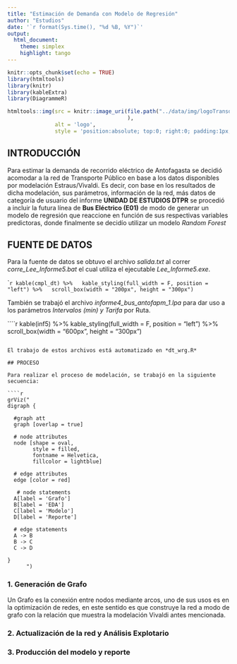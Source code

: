 ```yaml
---
title: "Estimación de Demanda con Modelo de Regresión"
author: "Estudios"
date: '`r format(Sys.time(), "%d %B, %Y")`'
output: 
  html_document:
    theme: simplex
    highlight: tango
---
```


```r
knitr::opts_chunk$set(echo = TRUE)
library(htmltools)
library(knitr)
library(kableExtra)
library(DiagrammeR)
```

```r
htmltools::img(src = knitr::image_uri(file.path("../data/img/logoTransdev.png")
                                      ),
               alt = 'logo', 
               style = 'position:absolute; top:0; right:0; padding:1px;')
```

## INTRODUCCIÓN

Para estimar la demanda de recorrido eléctrico de Antofagasta se decidió acomodar a la red de Transporte Público en base a los datos disponibles por modelación Estraus/Vivaldi. Es decir, con base en los resultados de dicha modelación, sus parámetros, información de la red, más datos de categoría de usuario del informe **UNIDAD DE ESTUDIOS DTPR** se procedió a incluir la futura línea de **Bus Eléctrico (E01)**  de modo de generar un modelo de regresión que reaccione en función de sus respectivas variables predictoras, donde finalmente se decidío utilizar un modelo *Random Forest*

## FUENTE DE DATOS

Para la fuente de datos se obtuvo el archivo *salida.txt* al correr *corre_Lee_Informe5.bat* el cual utiliza el ejecutable  *Lee_Informe5.exe*. 

````r
kable(cmpl_dt) %>%
  kable_styling(full_width = F, position = "left") %>%
  scroll_box(width = "200px", height = "300px")
```

También se trabajó el archivo *informe4_bus_antofapm_1.lpa* para dar uso a los parámetros *Intervalos (min) y Tarifa* por Ruta.

````r
kable(inf5) %>%
  kable_styling(full_width = F, position = "left") %>%
  scroll_box(width = "600px", height = "300px")

```

El trabajo de estos archivos está automatizado en *dt_wrg.R*

## PROCESO

Para realizar el proceso de modelación, se trabajó en la siguiente secuencia:

````r
grViz("
digraph {

  #graph att
  graph [overlap = true]

  # node attributes
  node [shape = oval,
        style = filled,
        fontname = Helvetica,
        fillcolor = lightblue]

  # edge attributes
  edge [color = red]
  
   # node statements
  A[label = 'Grafo']
  B[label = 'EDA']
  C[label = 'Modelo']
  D[label = 'Reporte'] 
  
  # edge statements
  A -> B
  B -> C
  C -> D

}
      ")

```

### 1. Generación de Grafo

Un Grafo es la conexión entre nodos mediante arcos, uno de sus usos es en la optimización de redes, en este sentido es que construye la red a modo de grafo con la relación que muestra la modelación Vivaldi antes mencionada.

### 2. Actualización de la red y Análisis Explotario
### 3. Producción del modelo y reporte
